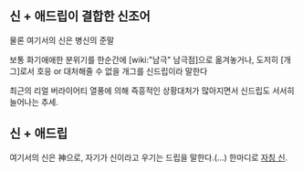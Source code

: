 == 신 + 애드립이 결합한 신조어 ==
물론 여기서의 신은 병신의 준말

보통 화기애애한 분위기를 한순간에 [wiki:"남극" 남극점]으로 옮겨놓거나,
도저히 [개그]로서 호응 or 대처해줄 수 없을 개그를 신드립이라 말한다

최근의 리얼 버라이어티 열풍에 의해 즉흥적인 상황대처가 많아지면서
신드립도 서서히 늘어나는 추세.

== 신 + 애드립 ==
여기서의 신은 神으로, 자기가 신이라고 우기는 드립을 말한다.(...) 한마디로 [[자칭 신]].
